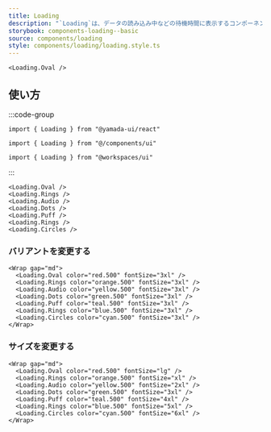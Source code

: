 ```yaml
---
title: Loading
description: "`Loading`は、データの読み込み中などの待機時間に表示するコンポーネントです。"
storybook: components-loading--basic
source: components/loading
style: components/loading/loading.style.ts
---
```


```tsx preview
<Loading.Oval />
```

## 使い方

:::code-group

```tsx [package]
import { Loading } from "@yamada-ui/react"
```

```tsx [alias]
import { Loading } from "@/components/ui"
```

```tsx [monorepo]
import { Loading } from "@workspaces/ui"
```

:::

```tsx
<Loading.Oval />
<Loading.Rings />
<Loading.Audio />
<Loading.Dots />
<Loading.Puff />
<Loading.Rings />
<Loading.Circles />
```

### バリアントを変更する

```tsx preview
<Wrap gap="md">
  <Loading.Oval color="red.500" fontSize="3xl" />
  <Loading.Rings color="orange.500" fontSize="3xl" />
  <Loading.Audio color="yellow.500" fontSize="3xl" />
  <Loading.Dots color="green.500" fontSize="3xl" />
  <Loading.Puff color="teal.500" fontSize="3xl" />
  <Loading.Rings color="blue.500" fontSize="3xl" />
  <Loading.Circles color="cyan.500" fontSize="3xl" />
</Wrap>
```

### サイズを変更する

```tsx preview
<Wrap gap="md">
  <Loading.Oval color="red.500" fontSize="lg" />
  <Loading.Rings color="orange.500" fontSize="xl" />
  <Loading.Audio color="yellow.500" fontSize="2xl" />
  <Loading.Dots color="green.500" fontSize="3xl" />
  <Loading.Puff color="teal.500" fontSize="4xl" />
  <Loading.Rings color="blue.500" fontSize="5xl" />
  <Loading.Circles color="cyan.500" fontSize="6xl" />
</Wrap>
```
